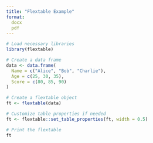 ```yaml
---
title: "Flextable Example"
format:
  docx
  pdf
---
```


```r
# Load necessary libraries
library(flextable)
```


```r
# Create a data frame
data <- data.frame(
  Name = c("Alice", "Bob", "Charlie"),
  Age = c(25, 30, 35),
  Score = c(80, 85, 90)
)

# Create a flextable object
ft <- flextable(data)

# Customize table properties if needed
ft <- flextable::set_table_properties(ft, width = 0.5)

# Print the flextable
ft

```

